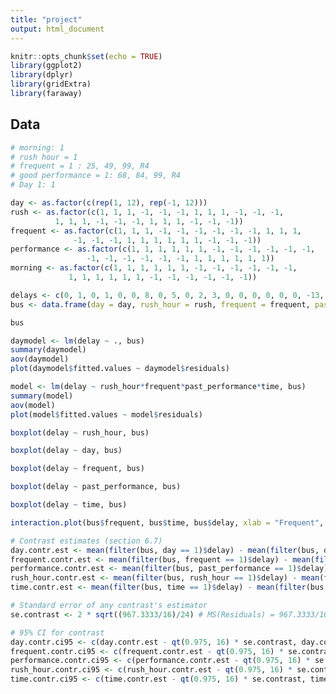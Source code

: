 ---
title: "project"
output: html_document
---

```{r setup, include=FALSE}
knitr::opts_chunk$set(echo = TRUE)
library(ggplot2)
library(dplyr)
library(gridExtra)
library(faraway)
```

## Data
```{r }
# morning: 1
# rush hour = 1
# frequent = 1 : 25, 49, 99, R4
# good performance = 1: 68, 84, 99, R4
# Day 1: 1

day <- as.factor(c(rep(1, 12), rep(-1, 12)))
rush <- as.factor(c(1, 1, 1, -1, -1, -1, 1, 1, 1, -1, -1, -1, 
          1, 1, 1, -1, -1, -1, 1, 1, 1, -1, -1, -1))
frequent <- as.factor(c(1, 1, 1, -1, -1, -1, -1, -1, -1, 1, 1, 1,
              -1, -1, -1, 1, 1, 1, 1, 1, 1, -1, -1, -1))
performance <- as.factor(c(1, 1, 1, 1, 1, 1, -1, -1, -1, -1, -1, -1, 
                 -1, -1, -1, -1, -1, -1, 1, 1, 1, 1, 1, 1))
morning <- as.factor(c(1, 1, 1, 1, 1, 1, -1, -1, -1, -1, -1, -1, 
             1, 1, 1, 1, 1, 1, -1, -1, -1, -1, -1, -1))

delays <- c(0, 1, 0, 1, 0, 0, 8, 0, 5, 0, 2, 3, 0, 0, 0, 0, 0, 0, -13, -2, -10, 36, 0, 0)
bus <- data.frame(day = day, rush_hour = rush, frequent = frequent, past_performance = performance, time = morning, delay = delays)

bus
```

```{r}
daymodel <- lm(delay ~ ., bus)
summary(daymodel)
aov(daymodel)
plot(daymodel$fitted.values ~ daymodel$residuals)
```

```{r}

model <- lm(delay ~ rush_hour*frequent*past_performance*time, bus)
summary(model)
aov(model)
plot(model$fitted.values ~ model$residuals)

```

```{r}


boxplot(delay ~ rush_hour, bus)

boxplot(delay ~ day, bus)

boxplot(delay ~ frequent, bus)

boxplot(delay ~ past_performance, bus)

boxplot(delay ~ time, bus)

interaction.plot(bus$frequent, bus$time, bus$delay, xlab = "Frequent", ylab = "Average Delay (minutes)", trace.label = "Time of Day")
```

```{r}
# Contrast estimates (section 6.7)
day.contr.est <- mean(filter(bus, day == 1)$delay) - mean(filter(bus, day == -1)$delay)
frequent.contr.est <- mean(filter(bus, frequent == 1)$delay) - mean(filter(bus, frequent == -1)$delay)
performance.contr.est <- mean(filter(bus, past_performance == 1)$delay) - mean(filter(bus, past_performance == -1)$delay)
rush_hour.contr.est <- mean(filter(bus, rush_hour == 1)$delay) - mean(filter(bus, rush_hour == -1)$delay)
time.contr.est <- mean(filter(bus, time == 1)$delay) - mean(filter(bus, time == -1)$delay)

# Standard error of any contrast's estimator
se.contrast <- 2 * sqrt((967.3333/16)/24) # MS(Residuals) = 967.3333/16 from aov(model) above

# 95% CI for contrast
day.contr.ci95 <- c(day.contr.est - qt(0.975, 16) * se.contrast, day.contr.est + qt(0.975, 16) * se.contrast)
frequent.contr.ci95 <- c(frequent.contr.est - qt(0.975, 16) * se.contrast, frequent.contr.est + qt(0.975, 16) * se.contrast)
performance.contr.ci95 <- c(performance.contr.est - qt(0.975, 16) * se.contrast, performance.contr.est + qt(0.975, 16) * se.contrast)
rush_hour.contr.ci95 <- c(rush_hour.contr.est - qt(0.975, 16) * se.contrast, rush_hour.contr.est + qt(0.975, 16) * se.contrast)
time.contr.ci95 <- c(time.contr.est - qt(0.975, 16) * se.contrast, time.contr.est + qt(0.975, 16) * se.contrast)
```
